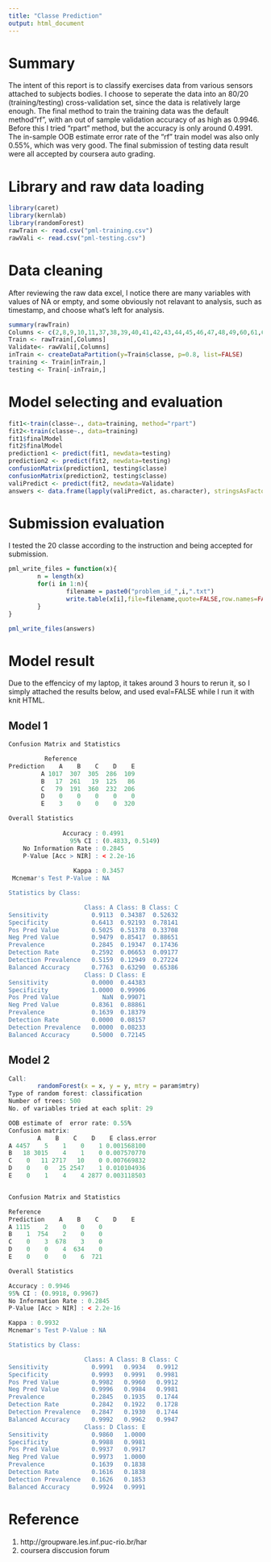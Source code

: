 ```yaml
---
title: "Classe Prediction"
output: html_document
---
```

# Summary

The intent of this report is to classify exercises data from various sensors attached to subjects bodies. I choose to seperate the data into an 80/20 (training/testing) cross-validation set, since the data is relatively large enough. The final method to train the training data was the default method"rf", with an out of sample validation accuracy of as high as 0.9946. Before this I tried "rpart" method, but the accuracy is only around 0.4991.  The in-sample OOB estimate error rate of the "rf" train model was also only 0.55%, which was very good.  The final submission of testing data result were all accepted by coursera auto grading.  

# Library and raw data loading

```r
library(caret)
library(kernlab)
library(randomForest)
rawTrain <- read.csv("pml-training.csv")
rawVali <- read.csv("pml-testing.csv")
```

# Data cleaning

After reviewing the raw data excel, I notice there are many variables with values of NA or empty, and some obviously not relavant to analysis, such as timestamp, and choose what's left for analysis. 

```r
summary(rawTrain)
Columns <- c(2,8,9,10,11,37,38,39,40,41,42,43,44,45,46,47,48,49,60,61,62,63,64,65,66,67,68,84,85,86,102,113,114,115,116,117,118,119,120,121,122,123,124,140,151,152,153,154,155,156,157,158,159,160)
Train <- rawTrain[,Columns]
Validate<- rawVali[,Columns]
inTrain <- createDataPartition(y=Train$classe, p=0.8, list=FALSE)
training <- Train[inTrain,]
testing <- Train[-inTrain,]
```

# Model selecting and evaluation

```r
fit1<-train(classe~., data=training, method="rpart")
fit2<-train(classe~., data=training)
fit1$finalModel
fit2$finalModel
prediction1 <- predict(fit1, newdata=testing)
prediction2 <- predict(fit2, newdata=testing)
confusionMatrix(prediction1, testing$classe)
confusionMatrix(prediction2, testing$classe)
valiPredict <- predict(fit2, newdata=Validate)
answers <- data.frame(lapply(valiPredict, as.character), stringsAsFactors=FALSE)
```
 
# Submission evaluation

I tested the 20 classe according to the instruction and being accepted for submission.

```r
pml_write_files = function(x){
        n = length(x)
        for(i in 1:n){
                filename = paste0("problem_id_",i,".txt")
                write.table(x[i],file=filename,quote=FALSE,row.names=FALSE,col.names=FALSE)
        }
}

pml_write_files(answers)
```

# Model result
Due to the effencicy of my laptop, it takes around 3 hours to rerun it, so I simply attached the results below, and used eval=FALSE while I run it with knit HTML.

## Model 1 

```r
Confusion Matrix and Statistics

          Reference
Prediction    A    B    C    D    E
         A 1017  307  305  286  109
         B   17  261   19  125   86
         C   79  191  360  232  206
         D    0    0    0    0    0
         E    3    0    0    0  320

Overall Statistics
                                          
               Accuracy : 0.4991          
                 95% CI : (0.4833, 0.5149)
    No Information Rate : 0.2845          
    P-Value [Acc > NIR] : < 2.2e-16       
                                          
                  Kappa : 0.3457          
 Mcnemar's Test P-Value : NA              

Statistics by Class:

                     Class: A Class: B Class: C
Sensitivity            0.9113  0.34387  0.52632
Specificity            0.6413  0.92193  0.78141
Pos Pred Value         0.5025  0.51378  0.33708
Neg Pred Value         0.9479  0.85417  0.88651
Prevalence             0.2845  0.19347  0.17436
Detection Rate         0.2592  0.06653  0.09177
Detection Prevalence   0.5159  0.12949  0.27224
Balanced Accuracy      0.7763  0.63290  0.65386
                     Class: D Class: E
Sensitivity            0.0000  0.44383
Specificity            1.0000  0.99906
Pos Pred Value            NaN  0.99071
Neg Pred Value         0.8361  0.88861
Prevalence             0.1639  0.18379
Detection Rate         0.0000  0.08157
Detection Prevalence   0.0000  0.08233
Balanced Accuracy      0.5000  0.72145 

```

## Model 2
```r
Call:
        randomForest(x = x, y = y, mtry = param$mtry) 
Type of random forest: classification
Number of trees: 500
No. of variables tried at each split: 29

OOB estimate of  error rate: 0.55%
Confusion matrix:
        A    B    C    D    E class.error
A 4457    5    1    0    1 0.001568100
B   18 3015    4    1    0 0.007570770
C    0   11 2717   10    0 0.007669832
D    0    0   25 2547    1 0.010104936
E    0    1    4    4 2877 0.003118503


Confusion Matrix and Statistics

Reference
Prediction    A    B    C    D    E
A 1115    2    0    0    0
B    1  754    2    0    0
C    0    3  678    3    0
D    0    0    4  634    0
E    0    0    0    6  721

Overall Statistics

Accuracy : 0.9946          
95% CI : (0.9918, 0.9967)
No Information Rate : 0.2845          
P-Value [Acc > NIR] : < 2.2e-16       

Kappa : 0.9932          
Mcnemar's Test P-Value : NA              

Statistics by Class:

                     Class: A Class: B Class: C
Sensitivity            0.9991   0.9934   0.9912
Specificity            0.9993   0.9991   0.9981
Pos Pred Value         0.9982   0.9960   0.9912
Neg Pred Value         0.9996   0.9984   0.9981
Prevalence             0.2845   0.1935   0.1744
Detection Rate         0.2842   0.1922   0.1728
Detection Prevalence   0.2847   0.1930   0.1744
Balanced Accuracy      0.9992   0.9962   0.9947
                     Class: D Class: E
Sensitivity            0.9860   1.0000
Specificity            0.9988   0.9981
Pos Pred Value         0.9937   0.9917
Neg Pred Value         0.9973   1.0000
Prevalence             0.1639   0.1838
Detection Rate         0.1616   0.1838
Detection Prevalence   0.1626   0.1853
Balanced Accuracy      0.9924   0.9991
```

# Reference
1. http://groupware.les.inf.puc-rio.br/har
2. coursera disccusion forum
